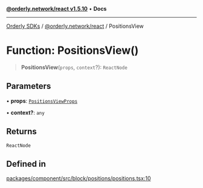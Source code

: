 [**@orderly.network/react v1.5.10**](/sdks/tech-doc/@orderly.network/react/README) • **Docs**

***

[Orderly SDKs](/sdks/tech-doc/packages) / [@orderly.network/react](/sdks/tech-doc/@orderly.network/react/README) / PositionsView

# Function: PositionsView()

> **PositionsView**(`props`, `context`?): `ReactNode`

## Parameters

• **props**: [`PositionsViewProps`](/sdks/tech-doc/@orderly.network/react/interfaces/PositionsViewProps)

• **context?**: `any`

## Returns

`ReactNode`

## Defined in

[packages/component/src/block/positions/positions.tsx:10](https://github.com/OrderlyNetwork/js-sdk/blob/554ae704783e3b83c40bb234a899e8f02987d9b6/packages/component/src/block/positions/positions.tsx#L10)
